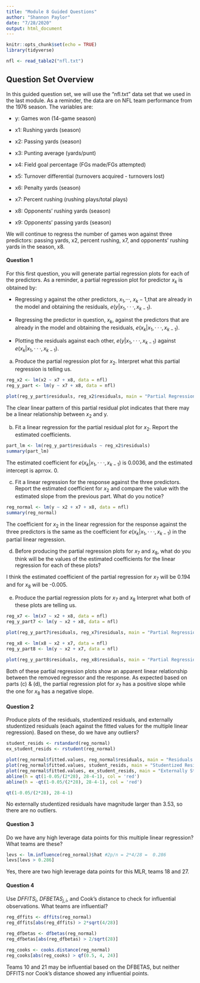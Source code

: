 ```yaml
---
title: "Module 8 Guided Questions"
author: "Shannon Paylor"
date: "7/28/2020"
output: html_document
---
```


```r
knitr::opts_chunk$set(echo = TRUE)
library(tidyverse)

nfl <- read_table2("nfl.txt")
```

## Question Set Overview

In this guided question set, we will use the “nfl.txt” data set that we used in the last module. As a reminder, the data are on NFL team performance from the 1976 season. The variables are:

* y:  Games won (14-game season)

* x1:  Rushing yards (season)

* x2:  Passing yards (season)

* x3:  Punting average (yards/punt)

* x4:  Field goal percentage (FGs made/FGs attempted)

* x5:  Turnover differential (turnovers acquired - turnovers lost)

* x6:  Penalty yards (season)

* x7:  Percent rushing (rushing plays/total plays)

* x8:  Opponents’ rushing yards (season)

* x9:  Opponents’ passing yards (season)

We will continue to regress the number of games won against three predictors: passing yards, x2, percent rushing, x7, and opponents’ rushing yards in the season, x8.

#### Question 1

For this first question, you will generate partial regression plots for each of the predictors. As a reminder, a partial regression plot for predictor $x_k$ is obtained by:

* Regressing y against the other predictors, $x_1$,···, $x_k−1$,that are already in the model and obtaining the residuals, $e(y|x_1,···, x_{k−1})$.

* Regressing the predictor in question, $x_k$, against the predictors that are already in the model and obtaining the residuals, $e(x_k|x_1,···, x_{k−1})$.

* Plotting the residuals against each other, $e(y|x_1,···, x_{k−1})$ against $e(x_k|x_1,···, x_{k−1})$.

(a) Produce the partial regression plot for $x_2$.  Interpret what this partial regression is telling us.

```r
reg_x2 <- lm(x2 ~ x7 + x8, data = nfl)
reg_y_part <- lm(y ~ x7 + x8, data = nfl)

plot(reg_y_part$residuals, reg_x2$residuals, main = "Partial Regression Plot for x2")
```

The clear linear pattern of this partial residual plot indicates that there may be a linear relationship between $x_2$ and y.

(b) Fit a linear regression for the partial residual plot for $x_2$. Report the estimated coefficients.

```r
part_lm <- lm(reg_y_part$residuals ~ reg_x2$residuals)
summary(part_lm)
```

The estimated coefficient for $e(x_k|x_1,···, x_{k−1})$ is 0.0036, and the estimated intercept is aprrox. 0.

(c) Fit a linear regression for the response against the three predictors.  Report the estimated coefficient for $x_2$ and compare the value with the estimated slope from the previous part. What do you notice?

```r
reg_normal <- lm(y ~ x2 + x7 + x8, data = nfl)
summary(reg_normal)
```

The coefficient for $x_2$ in the linear regression for the response against the three predictors is the same as the coefficient for $e(x_k|x_1,···, x_{k−1})$ in the partial linear regression.

(d) Before producing the partial regression plots for $x_7$ and $x_8$,  what do you think will be the values of the estimated coefficients for the linear regression for each of these plots?

I think the estimated coefficient of the partial regression for $x_7$ will be 0.194 and for $x_8$ will be -0.005.

(e) Produce the partial regression plots for $x_7$ and $x_8$ Interpret what both of these plots are telling us.

```r
reg_x7 <- lm(x7 ~ x2 + x8, data = nfl)
reg_y_part7 <- lm(y ~ x2 + x8, data = nfl)

plot(reg_y_part7$residuals, reg_x7$residuals, main = "Partial Regression Plot for x7")

reg_x8 <- lm(x8 ~ x2 + x7, data = nfl)
reg_y_part8 <- lm(y ~ x2 + x7, data = nfl)

plot(reg_y_part8$residuals, reg_x8$residuals, main = "Partial Regression Plot for x8")
```

Both of these partial regression plots show an apparent linear relationship between the removed regressor and the response. As expected based on parts (c) & (d), the partial regression plot for $x_7$ has a positive slope while the one for $x_8$ has a negative slope.

#### Question 2

Produce plots of the residuals, studentized residuals, and externally studentized residuals (each against the fitted values for the multiple linear regression). Based on these, do we have any outliers?

```r
student_resids <- rstandard(reg_normal)
ex_student_resids <- rstudent(reg_normal)

plot(reg_normal$fitted.values, reg_normal$residuals, main = "Residuals vs. Fitted Values")
plot(reg_normal$fitted.values, student_resids, main = "Studentized Residuals vs. Fitted Values")
plot(reg_normal$fitted.values, ex_student_resids, main = "Externally Studentized Residuals vs. Fitted Values")
abline(h = qt(1-0.05/(2*28), 28-4-1), col = 'red')
abline(h = -qt(1-0.05/(2*28), 28-4-1), col = 'red')
```

```r
qt(1-0.05/(2*28), 28-4-1)
```

No externally studentized residuals have magnitude larger than 3.53, so there are no outliers.

#### Question 3

Do we have any high leverage data points for this multiple linear regression?  What teams are these?

```r
levs <- lm.influence(reg_normal)$hat #2p/n = 2*4/28 =  0.286
levs[levs > 0.286]
```

Yes, there are two high leverage data points for this MLR, teams 18 and 27.

#### Question 4

Use $DFFITS_i$, $DFBETAS_{j,i}$, and Cook’s distance to check for influential observations. What teams are influential?

```r
reg_dffits <- dffits(reg_normal)
reg_dffits[abs(reg_dffits) > 2*sqrt(4/28)]
```

```r
reg_dfbetas <- dfbetas(reg_normal)
reg_dfbetas[abs(reg_dfbetas) > 2/sqrt(28)]
```

```r
reg_cooks <- cooks.distance(reg_normal)
reg_cooks[abs(reg_cooks) > qf(0.5, 4, 24)]
```

Teams 10 and 21 may be influential based on the DFBETAS, but neither DFFITS nor Cook's distance showed any influential points.
